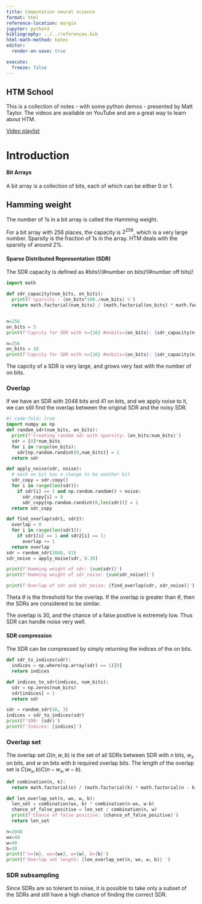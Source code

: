 ```yaml
---
title: Computation neural science 
format: html
reference-location: margin
jupyter: python3
bibliography: ../../references.bib
html-math-method: katex
editor:
  render-on-save: true

execute: 
  freeze: false 
---
```



## HTM School

This is a collection of notes - with some python demos - presented by Matt Taylor. The videos are available on YouTube and are a great way to learn about HTM. 







[Video playlist](https://www.youtube.com/watch?v=XMB0ri4qgwc&list=PL3yXMgtrZmDqhsFQzwUC9V8MeeVOQ7eZ9&index=2&ab_channel=Numenta)

# Introduction
#### Bit Arrays 

A bit array is a collection of bits, each of which can be either 0 or 1. 

::: {.callout-note collapse="true"}
# Hamming weight

The number of 1s in a bit array is called the Hamming weight.
:::


For a bit array with 256 places, the capacity is $2^{256}$, which is a very large number. Sparsity is the fraction of 1s in the array. HTM deals with the sparsity of around 2%.

#### Sparse Distributed Representation (SDR)
The SDR capacity is defined as #bits!/(#number on bits)!(#number off bits)!

```python
import math

def sdr_capacity(num_bits, on_bits):
  print(f'sparsity : {on_bits*100./num_bits} %')
  return math.factorial(num_bits) / (math.factorial(on_bits) * math.factorial(num_bits - on_bits))


n=256
on_bits = 5
print(f'Capcity for SDR with n={16} #onbits={on_bits}: {sdr_capacity(n, on_bits)}')

n=256
on_bits = 10
print(f'Capcity for SDR with n={16} #onbits={on_bits}: {sdr_capacity(n, on_bits)}')


```
The capcity of a SDR is very large, and grows very fast with the number of on bits.

### Overlap
If we have an SDR with 2048 bits and 41 on bits, and we apply noise to it, we can still find the overlap between the original SDR and the noisy SDR.
```python
#| code-fold: true
import numpy as np
def random_sdr(num_bits, on_bits):
  print(f'Creating random sdr with sparsity: {on_bits/num_bits}')
  sdr = [0]*num_bits
  for i in range(on_bits):
    sdr[np.random.randint(0,num_bits)] = 1
  return sdr

def apply_noise(sdr, noise):
  # each on bit has a change to be another bit
  sdr_copy = sdr.copy()
  for i in range(len(sdr)):
    if sdr[i] == 1 and np.random.random() < noise:
      sdr_copy[i] = 0
      sdr_copy[np.random.randint(0,len(sdr))] = 1
  return sdr_copy

def find_overlap(sdr1, sdr2):
  overlap = 0
  for i in range(len(sdr1)):
    if sdr1[i] == 1 and sdr2[i] == 1:
      overlap += 1
  return overlap
sdr = random_sdr(2048, 41)
sdr_noise = apply_noise(sdr, 0.30)

print(f'Hamming weight of sdr: {sum(sdr)}')
print(f'Hamming weight of sdr_noise: {sum(sdr_noise)}')

print(f'Overlap of sdr and sdr_noise: {find_overlap(sdr, sdr_noise)}')

```

Theta $\theta$ is the threshold for the overlap. If the overlap is greater than $\theta$, then the SDRs are considered to be similar.

The overlap is 30, and the chance of a false positive is extremely low. Thus SDR can handle noise very well.

#### SDR compression
The SDR can be compressed by simply returning the indices of the on bits.

```python
def sdr_to_indices(sdr):
  indices = np.where(np.array(sdr) == 1)[0]
  return indices

def indices_to_sdr(indices, num_bits):
  sdr = np.zeros(num_bits)
  sdr[indices] = 1
  return sdr

sdr = random_sdr(16, 3)
indices = sdr_to_indices(sdr)
print(f'SDR: {sdr}')
print(f'Indices: {indices}')
```

### Overlap set

The overlap set $\Omega(n, w, b)$ is the set of all SDRs between SDR with $n$ bits, $w_x$ on bits, and $w$ on bits with $b$ required overlap bits. The length of the overlap set is $C(w_x, b)C(n-w_x, w-b)$.

```python
def combination(n, k):
  return math.factorial(n) / (math.factorial(k) * math.factorial(n - k))

def len_overlap_set(n, wx, w, b):
  len_set = combination(wx, b) * combination(n-wx, w-b) 
  chance_of_false_positive = len_set / combination(n, w)
  print(f'Chance of false positive: {chance_of_false_positive}')
  return len_set 

n=2048
wx=40
w=40
b=30
print(f'n={n}, wx={wx}, w={w}, b={b}')
print(f'Overlap set length: {len_overlap_set(n, wx, w, b)} ')
```

### SDR subsampling

Since SDRs are so tolerant to noise, it is possible to take only a subset of the SDRs and still have a high chance of finding the correct SDR.
